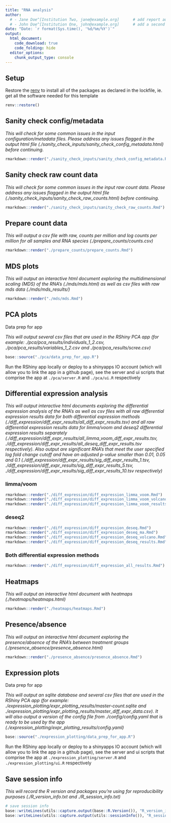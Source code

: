 ```yaml
---
title: "RNA analysis"
author:
  # - Jane Doe^[Institution Two, jane@example.org]      # add report authors (uncomment if using)
  # - John Doe^[Institution One, john@example.org]      # add a second report author (uncomment if using)
date: "Date: `r format(Sys.time(), '%d/%m/%Y')`"
output:
  html_document:
    code_download: true
    code_folding: hide
  editor_options: 
    chunk_output_type: console
---
```


## Setup

Restore the [renv](https://rstudio.github.io/renv/) to install all of the packages as declared in the lockfile, ie. get all the software needed for this template

```r
renv::restore()
```

## Sanity check config/metadata

*This will check for some common issues in the input configuration/metadata files. Please address any issues flagged in the output html file (./sanity_check_inputs/sanity_check_config_metadata.html) before continuing.*

```r
rmarkdown::render("./sanity_check_inputs/sanity_check_config_metadata.Rmd")
```

## Sanity check raw count data

*This will check for some common issues in the input raw count data. Please address any issues flagged in the output html file (./sanity_check_inputs/sanity_check_raw_counts.html) before continuing.*

```r
rmarkdown::render("./sanity_check_inputs/sanity_check_raw_counts.Rmd")
```

## Prepare count data

*This will output a csv file with raw, counts per million and log counts per million for all samples and RNA species (./prepare_counts/counts.csv)*

```r
rmarkdown::render("./prepare_counts/prepare_counts.Rmd")
```

## MDS plots

*This will output an interactive html document exploring the multidimensional scaling (MDS) of the RNA's (./mds/mds.html) as well as csv files with raw mds data (./mds/mds_results/)*

```r
rmarkdown::render("./mds/mds.Rmd")
```

## PCA plots

Data prep for app

*This will output several csv files that are used in the RShiny PCA app (for example: ./pca/pca_results/individuals_1_2.csv, ./pca/pca_results/variables_1_2.csv and ./pca/pca_results/scree.csv)*

```r
base::source("./pca/data_prep_for_app.R")
```

Run the RShiny app locally or deploy to a shinyapps IO account (which will allow you to link the app in a github page), see the server and ui scripts that comprise the app at `./pca/server.R` and `./pca/ui.R` respectively

## Differential expression analysis

*This will output interactive html documents exploring the differential expression analysis of the RNA's as well as csv files with all raw differential expression results data for both differential expression methods (./diff_expression/diff_expr_results/all_diff_expr_results.tsv) and all raw differential expression results data for limma/voom and deseq2 differential expression results separately (./diff_expression/diff_expr_results/all_limma_voom_diff_expr_results.tsv, ./diff_expression/diff_expr_results/all_deseq_diff_expr_results.tsv respectively). Also output are significant RNA's that meet the user specified log fold change cutoff and have an adjusted p-value smaller than 0.01, 0.05 and 0.1 (./diff_expression/diff_expr_results/sig_diff_expr_results_1.tsv, ./diff_expression/diff_expr_results/sig_diff_expr_results_5.tsv, ./diff_expression/diff_expr_results/sig_diff_expr_results_10.tsv respectively)*

### limma/voom

```r
rmarkdown::render("./diff_expression/diff_expression_limma_voom.Rmd")
rmarkdown::render("./diff_expression/diff_expression_limma_voom_volcano.Rmd")
rmarkdown::render("./diff_expression/diff_expression_limma_voom_results.Rmd")
```

### deseq2

```r
rmarkdown::render("./diff_expression/diff_expression_deseq.Rmd")
rmarkdown::render("./diff_expression/diff_expression_deseq_ma.Rmd")
rmarkdown::render("./diff_expression/diff_expression_deseq_volcano.Rmd")
rmarkdown::render("./diff_expression/diff_expression_deseq_results.Rmd")
```

### Both differential expression methods

```r
rmarkdown::render("./diff_expression/diff_expression_all_results.Rmd")
```

## Heatmaps

*This will output an interactive html document with heatmaps (./heatmaps/heatmaps.html)*

```r
rmarkdown::render("./heatmaps/heatmaps.Rmd")
```

## Presence/absence

*This will output an interactive html document exploring the presence/absence of the RNA's between treatment groups (./presence_absence/presence_absence.html)*

```r
rmarkdown::render("./presence_absence/presence_absence.Rmd")
```

## Expression plots

Data prep for app

*This will output an sqlite database and several csv files that are used in the RShiny PCA app (for example: ./expression_plotting/expr_plotting_results/master-count.sqlite and ./expression_plotting/expr_plotting_results/master_diff_expr_data.csv). It will also output a version of the config file from ./config/config.yaml that is ready to be used by the app (./expression_plotting/expr_plotting_results/config.yaml)*

```r
base::source("./expression_plotting/data_prep_for_app.R")
```

Run the RShiny app locally or deploy to a shinyapps IO account (which will allow you to link the app in a github page), see the server and ui scripts that comprise the app at `./expression_plotting/server.R` and `./expression_plotting/ui.R` respectively

## Save session info

*This will record the R version and packages you're using for reproducibility purposes (./R_version_info.txt and ./R_session_info.txt)*

```r
# save session info
base::writeLines(utils::capture.output(base::R.Version()), "R_version_info.txt")
base::writeLines(utils::capture.output(utils::sessionInfo()), "R_session_info.txt")
```

